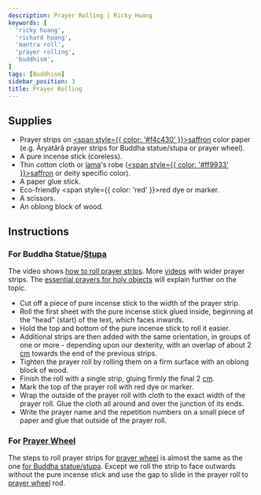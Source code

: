 ```yaml
---
description: Prayer Rolling | Ricky Huang
keywords: [
  'ricky huang',
  'richard huang',
  'mantra roll',
  'prayer rolling',
  'buddhism',
]
tags: [Buddhism]
sidebar_position: 3
title: Prayer Rolling
---
```


<Welcome />

## Supplies

- Prayer strips on [<span style={{ color: '#f4c430' }}>saffron</span>](https://en.wikipedia.org/wiki/Saffron_(color))
  color paper (e.g. Āryatārā prayer strips for
  <Link href="/pdf/arya-tara.pdf" rel="noopener noreferrer" target="_blank" title="Open Āryatārā prayer roll">Buddha statue/stupa</Link> or
  <Link href="/pdf/arya-tara-wheel.pdf" rel="noopener noreferrer" target="_blank" title="Open Āryatārā prayer wheel">prayer wheel</Link>).
- A pure incense stick (coreless).
- Thin cotton cloth or [lama](https://en.wikipedia.org/wiki/Lama)'s robe ([<span style={{ color: '#ff9933' }}>saffron</span>](https://en.wikipedia.org/wiki/Saffron_(color)) or deity specific color).
- A paper glue stick.
- Eco-friendly <span style={{ color: 'red' }}>red</span> dye or marker.
- A scissors.
- An oblong block of wood.

## Instructions

### For Buddha Statue/[Stupa](https://en.wikipedia.org/wiki/Stupa)

The video shows [how to roll prayer strips](https://www.youtube.com/watch?v=PwSm7r5ppww).
More [videos](https://bodhipath.org/centers/natural-bridge-stupa-mantra-rolling/) with wider prayer strips.
The [essential prayers for holy objects](https://fpmt.org/wp-content/uploads/teachers/zopa/advice/essential-mantras-for-holy-objects/essentialmantrasholyobjects_c5.pdf) will explain further on the topic.

- Cut off a piece of pure incense stick to the width of the prayer strip.
- Roll the first sheet with the pure incense stick glued inside, beginning at
  the "head" (start) of the text, which faces inwards.
- Hold the top and bottom of the pure incense stick to roll it easier.
- Additional strips are then added with the same orientation, in groups of one or more -
  depending upon our dexterity, with an overlap of about 2 [cm](https://en.wikipedia.org/wiki/Centimetre)
  towards the end of the previous strips.
- Tighten the prayer roll by rolling them on a firm surface with an oblong block of wood.
- Finish the roll with a single strip, gluing firmly the final 2 [cm](https://en.wikipedia.org/wiki/Centimetre).
- Mark the top of the prayer roll with red dye or marker.
- Wrap the outside of the prayer roll with cloth to the exact width of the prayer roll.
  Glue the cloth all around and over the junction of its ends.
- Write the prayer name and the repetition numbers on a small piece of paper
  and glue that outside of the prayer roll.

### For [Prayer Wheel](https://en.wikipedia.org/wiki/Prayer_wheel)

The steps to roll prayer strips for [prayer wheel](https://en.wikipedia.org/wiki/Prayer_wheel)
is almost the same as the one [for Buddha statue/stupa](#for-buddha-statuestupa).
Except we roll the strip to face outwards without the pure incense stick and use the gap to slide in
the prayer roll to [prayer wheel](https://en.wikipedia.org/wiki/Prayer_wheel) rod.
